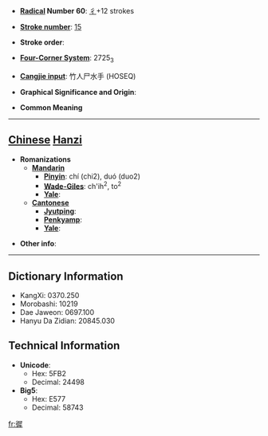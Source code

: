 * '''[[Wiktionary:Chinese radical index| Radical]] Number 60''': [[Wiktionary:Chinese radical index 彳|彳]]+12 strokes

* '''[[Wiktionary:Chinese total strokes index|Stroke number]]''': [[Wiktionary:Chinese total strokes index 15|15]]

* '''Stroke order''': 

* '''[[Wiktionary:Chinese four corner index|Four-Corner System]]''': 2725<sub>3</sub>

* '''[[Wiktionary:Chinese Cangjie index|Cangjie input]]''': 竹人尸水手 (HOSEQ)

* '''Graphical Significance and Origin''': 

* '''Common Meaning'''

----

== [[Chinese]] [[Hanzi]] ==

* '''Romanizations'''
** '''[[Mandarin]]'''
*** '''[[Pinyin]]''': chí (chi2), duó (duo2)
*** '''[[Wade-Giles]]''': ch'ih<sup>2</sup>, to<sup>2</sup>
*** '''[[Yale]]''': 
** '''[[Cantonese]]'''
*** '''[[Jyutping]]''':
*** '''[[Penkyamp]]''': 
*** '''[[Yale]]''': 

* '''Other info''': 

----

== Dictionary Information ==

* KangXi: 0370.250
* Morobashi: 10219
* Dae Jaweon: 0697.100
* Hanyu Da Zidian: 20845.030

== Technical Information ==

* '''Unicode''':
** Hex: 5FB2
** Decimal: 24498
* '''Big5''':
** Hex: E577
** Decimal: 58743

[[fr:徲]]
